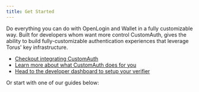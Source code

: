 ```yaml
---
title: Get Started
---
```



Do everything you can do with OpenLogin and Wallet in a fully customizable way.
Built for developers whom want more control CustomAuth, gives the ability to build fully-customizable
authentication experiences that leverage Torus' key infrastructure.



- [Checkout integrating CustomAuth](integrating-customauth/README)
- [Learn more about what CustomAuth does for you](what-is-customauth)
- [Head to the developer dashboard to setup your verifier](http://register.directauth.io)

Or start with one of our guides below:
<GetStartedCards />
